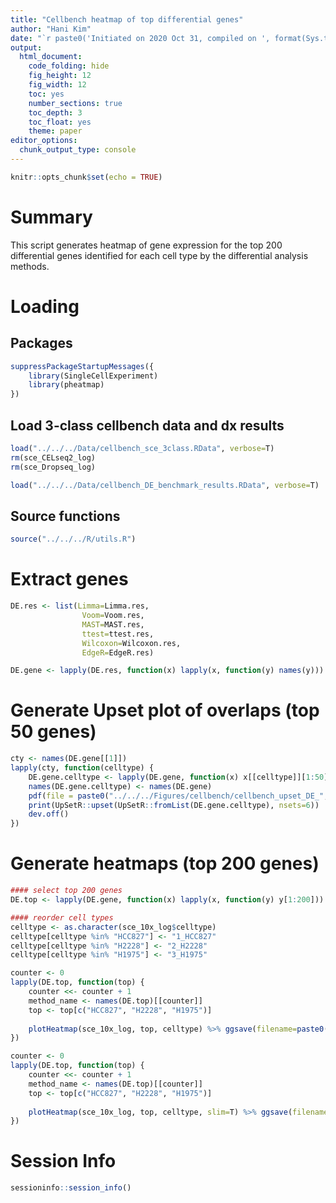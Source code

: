 ```yaml
---
title: "Cellbench heatmap of top differential genes"
author: "Hani Kim"
date: "`r paste0('Initiated on 2020 Oct 31, compiled on ', format(Sys.time(), '%Y %b %d'))`"
output:
  html_document:
    code_folding: hide
    fig_height: 12
    fig_width: 12
    toc: yes
    number_sections: true
    toc_depth: 3
    toc_float: yes
    theme: paper
editor_options: 
  chunk_output_type: console
---
```


```r
knitr::opts_chunk$set(echo = TRUE)
```

# Summary
This script generates heatmap of gene expression for the top 200 differential genes identified for each cell type by the differential analysis methods. 

# Loading 

## Packages
```r
suppressPackageStartupMessages({
    library(SingleCellExperiment)
    library(pheatmap)
})
```

## Load 3-class cellbench data and dx results
```r
load("../../../Data/cellbench_sce_3class.RData", verbose=T)
rm(sce_CELseq2_log)
rm(sce_Dropseq_log)

load("../../../Data/cellbench_DE_benchmark_results.RData", verbose=T)
```

## Source functions
```r
source("../../../R/utils.R")
```


# Extract genes
```r
DE.res <- list(Limma=Limma.res,
                Voom=Voom.res,
                MAST=MAST.res,
                ttest=ttest.res,
                Wilcoxon=Wilcoxon.res,
                EdgeR=EdgeR.res)

DE.gene <- lapply(DE.res, function(x) lapply(x, function(y) names(y)))
```

# Generate Upset plot of overlaps (top 50 genes)
```r
cty <- names(DE.gene[[1]])
lapply(cty, function(celltype) {
    DE.gene.celltype <- lapply(DE.gene, function(x) x[[celltype]][1:50])
    names(DE.gene.celltype) <- names(DE.gene)
    pdf(file = paste0("../../../Figures/cellbench/cellbench_upset_DE_",celltype,".pdf"))
    print(UpSetR::upset(UpSetR::fromList(DE.gene.celltype), nsets=6))
    dev.off()
})
```

# Generate heatmaps (top 200 genes)
```r
#### select top 200 genes
DE.top <- lapply(DE.gene, function(x) lapply(x, function(y) y[1:200]))

#### reorder cell types
celltype <- as.character(sce_10x_log$celltype)
celltype[celltype %in% "HCC827"] <- "1_HCC827"
celltype[celltype %in% "H2228"] <- "2_H2228"
celltype[celltype %in% "H1975"] <- "3_H1975"

counter <- 0
lapply(DE.top, function(top) {
    counter <<- counter + 1
    method_name <- names(DE.top)[[counter]]
    top <- top[c("HCC827", "H2228", "H1975")]
    
    plotHeatmap(sce_10x_log, top, celltype) %>% ggsave(filename=paste0("../../../Figures/cellbench/cellbench_heatmap_DE_", method_name, ".pdf"), width=6,height=5)
})

counter <- 0
lapply(DE.top, function(top) {
    counter <<- counter + 1
    method_name <- names(DE.top)[[counter]]
    top <- top[c("HCC827", "H2228", "H1975")]
    
    plotHeatmap(sce_10x_log, top, celltype, slim=T) %>% ggsave(filename=paste0("../../../Figures/cellbench/cellbench_heatmap_DE_", method_name, ".png"), width=6,height=5)
})
```

# Session Info
```r
sessioninfo::session_info()
```
